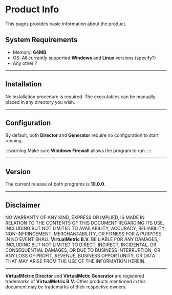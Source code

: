 # Product Info

This pages provides basic information about the product.

## System Requirements

* Memory: **64MB**
* OS: All currently supported **Windows** and **Linux** versions (specify?)
* Any other ?

---

## Installation

No installation procedure is required. The executables can be manually placed in any directory you wish.

---

## Configuration

By default, both **Director** and **Generator** require no configuration to start running.

:::warning
Make sure **Windows Firewall** allows the program to run.
:::

---

## Version

The current release of both programs is **10.0.0**.

---

## Disclaimer

NO WARRANTY OF ANY KIND, EXPRESS OR IMPLIED, IS MADE IN RELATION TO THE CONTENTS OF THIS DOCUMENT REGARDING ITS USE, INCLUDING BUT NOT LIMITED TO AVAILABILITY, ACCURACY, RELIABILITY, NON-INFRINGEMENT, MERCHANTABILITY, OR FITNESS FOR A PURPOSE. IN NO EVENT SHALL **VirtualMetric B.V.** BE LIABLE FOR ANY DAMAGES, INCLUDING BUT NOT LIMITED TO DIRECT, INDIRECT, INCIDENTAL, OR CONSEQUENTIAL DAMAGES, OR DUE TO BUSINESS INTERRUPTION, OR ANY LOSS OF PROFIT, REVENUE, BUSINESS OPPORTUNITY, OR DATA THAT MAY ARISE FROM THE USE OF THE INFORMATION HEREIN.

---

**VirtualMetric Director** and **VirtualMetic Generator** are registered trademarks of **VirtualMetric B.V.** Other products mentioned in this document may be trademarks of their respective owners.

